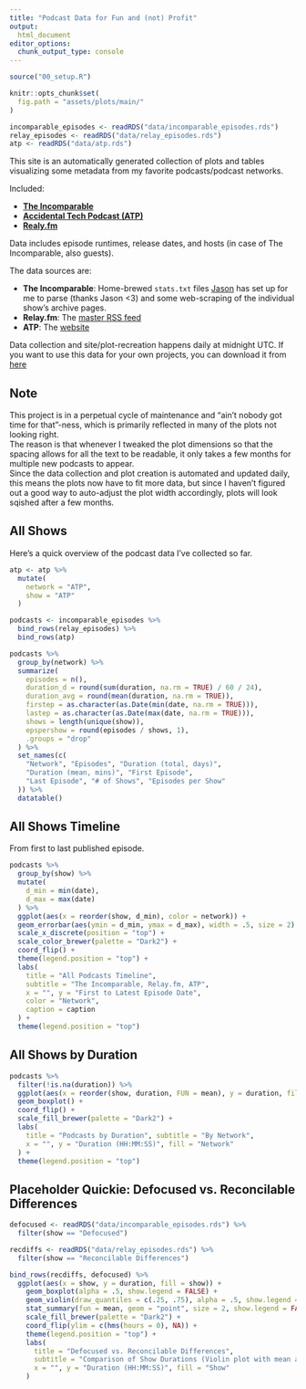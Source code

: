```yaml
---
title: "Podcast Data for Fun and (not) Profit"
output:
  html_document
editor_options: 
  chunk_output_type: console
---
```


```r
source("00_setup.R")

knitr::opts_chunk$set(
  fig.path = "assets/plots/main/"
)

incomparable_episodes <- readRDS("data/incomparable_episodes.rds")
relay_episodes <- readRDS("data/relay_episodes.rds")
atp <- readRDS("data/atp.rds")
```

This site is an automatically generated collection of plots and tables visualizing some metadata from my favorite podcasts/podcast networks.  

Included:

- [**The Incomparable**](https://www.theincomparable.com/)
- [**Accidental Tech Podcast (ATP)**](https://atp.fm/)
- [**Realy.fm**](https://www.relay.fm/)

Data includes episode runtimes, release dates, and hosts (in case of The Incomparable, also guests). 

The data sources are:

- **The Incomparable**: Home-brewed `stats.txt` files [Jason](https://twitter.com/jsnell) has set up for me to parse (thanks Jason <3) and some web-scraping of the individual show's archive pages.
- **Relay.fm**: The [master RSS feed]("https://www.relay.fm/master/feed")
- **ATP**: The [website](https://atp.fm)

Data collection and site/plot-recreation happens daily at midnight UTC.
If you want to use this data for your own projects, you can download it from [here](/data)

## Note

This project is in a perpetual cycle of maintenance and "ain't nobody got time for that"-ness, which is primarily reflected in many of the plots not looking right.  
The reason is that whenever I tweaked the plot dimensions so that the spacing allows for all the text to be readable, it only takes a few months for multiple new podcasts to appear.  
Since the data collection and plot creation is automated and updated daily, this means the plots now have to fit more data, but since I haven't figured out a good way to auto-adjust the plot width accordingly, plots will look sqished after a few months.  


## All Shows

Here's a quick overview of the podcast data I've collected so far.  

```r
atp <- atp %>%
  mutate(
    network = "ATP",
    show = "ATP"
  )

podcasts <- incomparable_episodes %>%
  bind_rows(relay_episodes) %>%
  bind_rows(atp)

podcasts %>%
  group_by(network) %>%
  summarize(
    episodes = n(),
    duration_d = round(sum(duration, na.rm = TRUE) / 60 / 24),
    duration_avg = round(mean(duration, na.rm = TRUE)),
    firstep = as.character(as.Date(min(date, na.rm = TRUE))),
    lastep = as.character(as.Date(max(date, na.rm = TRUE))),
    shows = length(unique(show)),
    epspershow = round(episodes / shows, 1),
    .groups = "drop"
  ) %>%
  set_names(c(
    "Network", "Episodes", "Duration (total, days)",
    "Duration (mean, mins)", "First Episode",
    "Last Episode", "# of Shows", "Episodes per Show"
  )) %>%
  datatable()
```

## All Shows Timeline

From first to last published episode.

```r
podcasts %>%
  group_by(show) %>%
  mutate(
    d_min = min(date),
    d_max = max(date)
  ) %>%
  ggplot(aes(x = reorder(show, d_min), color = network)) +
  geom_errorbar(aes(ymin = d_min, ymax = d_max), width = .5, size = 2) +
  scale_x_discrete(position = "top") +
  scale_color_brewer(palette = "Dark2") +
  coord_flip() +
  theme(legend.position = "top") +
  labs(
    title = "All Podcasts Timeline",
    subtitle = "The Incomparable, Relay.fm, ATP",
    x = "", y = "First to Latest Episode Date",
    color = "Network",
    caption = caption
  ) +
  theme(legend.position = "top")
```


## All Shows by Duration

```r
podcasts %>%
  filter(!is.na(duration)) %>%
  ggplot(aes(x = reorder(show, duration, FUN = mean), y = duration, fill = network)) +
  geom_boxplot() +
  coord_flip() +
  scale_fill_brewer(palette = "Dark2") +
  labs(
    title = "Podcasts by Duration", subtitle = "By Network",
    x = "", y = "Duration (HH:MM:SS)", fill = "Network"
  ) +
  theme(legend.position = "top")
```


## Placeholder Quickie: Defocused vs. Reconcilable Differences

```r
defocused <- readRDS("data/incomparable_episodes.rds") %>%
  filter(show == "Defocused")

recdiffs <- readRDS("data/relay_episodes.rds") %>%
  filter(show == "Reconcilable Differences")

bind_rows(recdiffs, defocused) %>%
  ggplot(aes(x = show, y = duration, fill = show)) +
    geom_boxplot(alpha = .5, show.legend = FALSE) +
    geom_violin(draw_quantiles = c(.25, .75), alpha = .5, show.legend = FALSE) +
    stat_summary(fun = mean, geom = "point", size = 2, show.legend = FALSE) +
    scale_fill_brewer(palette = "Dark2") +
    coord_flip(ylim = c(hms(hours = 0), NA)) +
    theme(legend.position = "top") +
    labs(
      title = "Defocused vs. Reconcilable Differences",
      subtitle = "Comparison of Show Durations (Violin plot with mean and quantiles)",
      x = "", y = "Duration (HH:MM:SS)", fill = "Show"
    )
```
